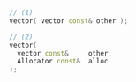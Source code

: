 ```cpp
// (1)
vector( vector const& other );

// (2)
vector(
  vector const&     other,
  Allocator const&  alloc
);
```